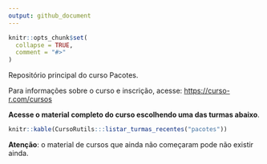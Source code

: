 ```yaml
---
output: github_document
---
```


<!-- README.md is generated from README.Rmd. Please edit that file -->

```r
knitr::opts_chunk$set(
  collapse = TRUE,
  comment = "#>"
)
```

Repositório principal do curso Pacotes.

Para informações sobre o curso e inscrição, acesse: [https://curso-r.com/cursos](https://curso-r.com/cursos)

**Acesse o material completo do curso escolhendo uma das turmas abaixo**.

```r
knitr::kable(CursoRutils:::listar_turmas_recentes("pacotes"))
```

**Atenção**: o material de cursos que ainda não começaram pode não existir ainda.